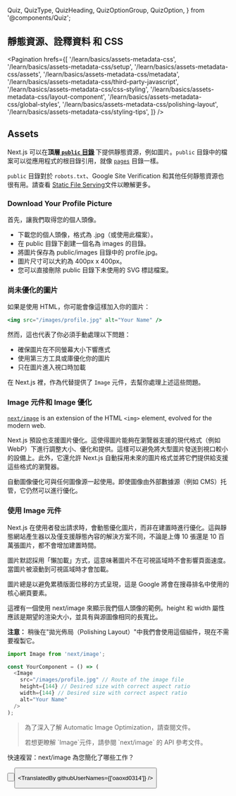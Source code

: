   Quiz,
  QuizType,
  QuizHeading,
  QuizOptionGroup,
  QuizOption,
} from '@components/Quiz';

## 靜態資源、詮釋資料 和 CSS

<Pagination
  hrefs={[
    '/learn/basics/assets-metadata-css',
    '/learn/basics/assets-metadata-css/setup',
    '/learn/basics/assets-metadata-css/assets',
    '/learn/basics/assets-metadata-css/metadata',
    '/learn/basics/assets-metadata-css/third-party-javascript',
    '/learn/basics/assets-metadata-css/css-styling',
    '/learn/basics/assets-metadata-css/layout-component',
    '/learn/basics/assets-metadata-css/global-styles',
    '/learn/basics/assets-metadata-css/polishing-layout',
    '/learn/basics/assets-metadata-css/styling-tips',
  ]}
/>

## Assets

Next.js 可以在<strong>頂層<a href="docs/basic-features/static-file-serving" className="link-code" target="_blank"> `public` 目錄</a> </strong>下提供靜態資源，例如圖片。`public` 目錄中的檔案可以從應用程式的根目錄引用，就像 <a href="/docs/basic-features/pages" className="link-code" target="_blank">`pages`</a> 目錄一樣。

`public` 目錄對於 `robots.txt`、Google Site Verification 和其他任何靜態資源也很有用。請查看 <a href="/docs/basic-features/built-in-css-support" className="link-code" target="_blank" >Static File Serving</a>文件以瞭解更多。

### Download Your Profile Picture

首先，讓我們取得您的個人頭像。

- 下載您的個人頭像，格式為 .jpg（或使用此檔案）。
- 在 public 目錄下創建一個名為 images 的目錄。
- 將圖片保存為 public/images 目錄中的 profile.jpg。
- 圖片尺寸可以大約為 400px x 400px。
- 您可以直接刪除 public 目錄下未使用的 SVG 標誌檔案。

### 尚未優化的圖片

如果是使用 HTML，你可能會像這樣加入你的圖片：

```jsx
<img src="/images/profile.jpg" alt="Your Name" />
```

然而，這也代表了你必須手動處理以下問題：

- 確保圖片在不同螢幕大小下響應式
- 使用第三方工具或庫優化你的圖片
- 只在圖片進入視口時加載

在 Next.js 裡，作為代替提供了 `Image` 元件，去幫你處理上述這些問題。

### Image 元件和 Image 優化

<a href="/docs/api-reference/next/image" className="link-code" target="_blank">`next/image`</a> is an extension of the HTML `<img>` element, evolved for the modern web.

Next.js 預設也支援圖片優化。這使得圖片能夠在瀏覽器支援的現代格式（例如 WebP）下進行調整大小、優化和提供。這樣可以避免將大型圖片發送到視口較小的設備上。此外，它還允許 Next.js 自動採用未來的圖片格式並將它們提供給支援這些格式的瀏覽器。

自動圖像優化可與任何圖像源一起使用。即使圖像由外部數據源（例如 CMS）托管，它仍然可以進行優化。

### 使用 Image 元件

Next.js 在使用者發出請求時，會動態優化圖片，而非在建置時進行優化。這與靜態網站產生器以及僅支援靜態內容的解決方案不同，不論是上傳 10 張還是 10 百萬張圖片，都不會增加建置時間。

圖片默認採用「懶加載」方式，這意味著圖片不在可視區域時不會影響頁面速度。當圖片被滾動到可視區域時才會加載。

圖片總是以避免累積版面位移的方式呈現，這是 Google 將會在搜尋排名中使用的核心網頁要素。

這裡有一個使用 next/image 來顯示我們個人頭像的範例。height 和 width 屬性應該是期望的渲染大小，並具有與源圖像相同的長寬比。

**注意：** 稍後在"拋光佈局（Polishing Layout）"中我們會使用這個組件，現在不需要複製它。

```js
import Image from 'next/image';

const YourComponent = () => (
  <Image
    src="/images/profile.jpg" // Route of the image file
    height={144} // Desired size with correct aspect ratio
    width={144} // Desired size with correct aspect ratio
    alt="Your Name"
  />
);
```

<Blockquote>
  <p>為了深入了解 Automatic Image Optimization，請查閱文件。</p>

  <p>若想更瞭解 `Image`元件，請參閱 `next/image` 的 API 參考文件。</p>
</Blockquote>

<Quiz>
  <QuizHeading type={QuizType.quickReview}>
    快速複習：next/image 為您簡化了哪些工作？
  </QuizHeading>
  <QuizOptionGroup>
    <QuizOption text="上傳和儲存圖片" />
    <QuizOption text="調整大小和優化圖片" isCorrect />
    <QuizOption text="裁剪和校色圖片" />
  </QuizOptionGroup>
</Quiz>

<Button
  content="返回上一頁 ←"
  url="/learn/basics/assets-metadata-css/setup"
  basicStyle="text-white bg-[#0070f3]"
  hoverStyle="hover:opacity-90"
/>

<Button
  content="前往下一頁 →"
  url="/learn/basics/assets-metadata-css/metadata"
  basicStyle="text-white bg-[#0070f3]"
  hoverStyle="hover:opacity-90"
/>

<TranslatedBy githubUserNames={['oaoxd0314']} />
